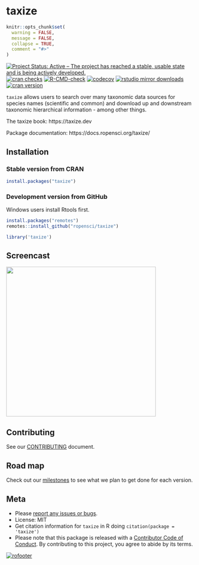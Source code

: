 taxize
======

```r
knitr::opts_chunk$set(
  warning = FALSE,
  message = FALSE,
  collapse = TRUE,
  comment = "#>"
)
```

[![Project Status: Active – The project has reached a stable, usable state and is being actively developed.](https://www.repostatus.org/badges/latest/active.svg)](https://www.repostatus.org/#active)
[![cran checks](https://cranchecks.info/badges/worst/taxize)](https://cranchecks.info/pkgs/taxize)
[![R-CMD-check](https://github.com/ropensci/taxize/workflows/R-CMD-check/badge.svg)](https://github.com/ropensci/taxize/actions/)
[![codecov](https://codecov.io/gh/ropensci/taxize/branch/master/graph/badge.svg)](https://codecov.io/gh/ropensci/taxize)
[![rstudio mirror downloads](https://cranlogs.r-pkg.org/badges/taxize)](https://github.com/r-hub/cranlogs.app)
[![cran version](https://www.r-pkg.org/badges/version/taxize)](https://cran.r-project.org/package=taxize)


`taxize` allows users to search over many taxonomic data sources for species names (scientific and common) and download up and downstream taxonomic hierarchical information - among other things.

The taxize book: https://taxize.dev

Package documentation: https://docs.ropensci.org/taxize/


## Installation

### Stable version from CRAN

```r
install.packages("taxize")
```

### Development version from GitHub

Windows users install Rtools first.

```r
install.packages("remotes")
remotes::install_github("ropensci/taxize")
```

```r
library('taxize')
```

## Screencast

<a href="https://vimeo.com/92883063"><img src="man/figures/screencast.png" width="400"></a>

## Contributing

See our [CONTRIBUTING](https://github.com/ropensci/taxize/blob/master/.github/CONTRIBUTING.md) document.

## Road map

Check out our [milestones](https://github.com/ropensci/taxize/milestones) to see what we plan to get done for each version.

## Meta

* Please [report any issues or bugs](https://github.com/ropensci/taxize/issues).
* License: MIT
* Get citation information for `taxize` in R doing `citation(package = 'taxize')`
* Please note that this package is released with a [Contributor Code of Conduct](https://ropensci.org/code-of-conduct/). By contributing to this project, you agree to abide by its terms.

[![rofooter](https://ropensci.org/public_images/github_footer.png)](https://ropensci.org)

